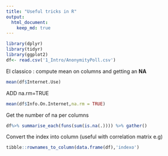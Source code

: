```yaml
---
title: "Useful tricks in R"
output:
  html_document:
    keep_md: true
---
```

```r

library(dplyr)
library(tidyr)
library(ggplot2)
df<- read.csv('1_Intro/AnonymityPoll.csv')
```

El classico : compute mean on columns and getting an **NA**

```r
mean(df$Internet.Use)
```
ADD na.rm=TRUE
```r
mean(df$Info.On.Internet,na.rm = TRUE)
```


Get the number of na per columns
```r
df%>% summarise_each(funs(sum(is.na(.)))) %>% gather()
```
Convert the index into column (useful with correlation matrix e.g)
```r
tibble::rownames_to_column(data.frame(df),'indexo')
```


